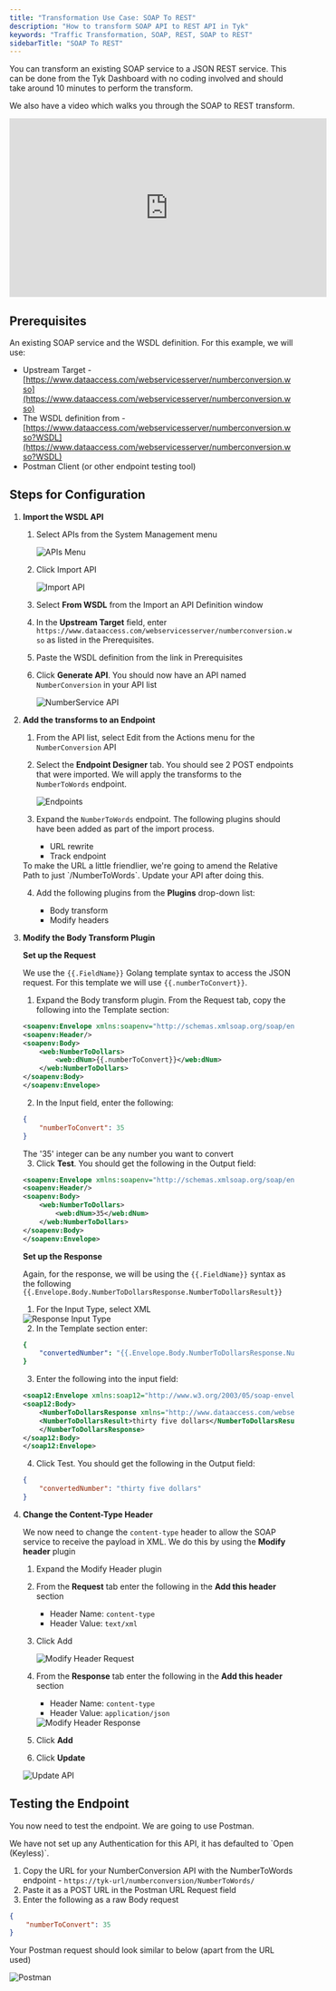 ```yaml
---
title: "Transformation Use Case: SOAP To REST"
description: "How to transform SOAP API to REST API in Tyk"
keywords: "Traffic Transformation, SOAP, REST, SOAP to REST"
sidebarTitle: "SOAP To REST"
---
```


You can transform an existing SOAP service to a JSON REST service. This can be done from the Tyk Dashboard with no coding involved and should take around 10 minutes to perform the transform.

We also have a video which walks you through the SOAP to REST transform.

<iframe width="560" height="315" src="https://www.youtube.com/embed/jeNXLzpKCaA" frameborder="0" allow="accelerometer; autoplay; clipboard-write; encrypted-media; gyroscope; picture-in-picture" allowfullscreen></iframe>

## Prerequisites

An existing SOAP service and the WSDL definition. For this example, we will use:

- Upstream Target - [https://www.dataaccess.com/webservicesserver/numberconversion.wso](https://www.dataaccess.com/webservicesserver/numberconversion.wso)
- The WSDL definition from - [https://www.dataaccess.com/webservicesserver/numberconversion.wso?WSDL](https://www.dataaccess.com/webservicesserver/numberconversion.wso?WSDL)
- Postman Client (or other endpoint testing tool)

## Steps for Configuration

1. **Import the WSDL API**

    1. Select APIs from the System Management menu

        <img src="/img/2.10/apis_menu.png" alt="APIs Menu" />

    2. Click Import API

        <img src="/img/2.10/import_api_button.png" alt="Import API" />

    3. Select **From WSDL** from the Import an API Definition window
    4. In the **Upstream Target** field, enter `https://www.dataaccess.com/webservicesserver/numberconversion.wso` as listed in the Prerequisites.
    5. Paste the WSDL definition from the link in Prerequisites
    6. Click **Generate API**. You should now have an API named `NumberConversion` in your API list

        <img src="/img/2.10/numberservice_api.png" alt="NumberService API" />

2. **Add the transforms to an Endpoint**

    1. From the API list, select Edit from the Actions menu for the `NumberConversion` API
    2. Select the **Endpoint Designer** tab. You should see 2 POST endpoints that were imported. We will apply the transforms to the `NumberToWords` endpoint.

        <img src="/img/2.10/numberservice_endpoints.png" alt="Endpoints" />

    3. Expand the `NumberToWords` endpoint. The following plugins should have been added as part of the import process.

        - URL rewrite
        - Track endpoint

        

    <Note>
    To make the URL a little friendlier, we're going to amend the Relative Path to just `/NumberToWords`. Update your API after doing this.
    </Note>


    4. Add the following plugins from the **Plugins** drop-down list:

        - Body transform
        - Modify headers

3. **Modify the Body Transform Plugin**

    **Set up the Request**

    We use the `{{.FieldName}}` Golang template syntax to access the JSON request. For this template we will use `{{.numberToConvert}}`.

    1. Expand the Body transform plugin. From the Request tab, copy the following into the Template section:

    ```xml
    <soapenv:Envelope xmlns:soapenv="http://schemas.xmlsoap.org/soap/envelope/" xmlns:web="http://www.dataaccess.com/webservicesserver/">
    <soapenv:Header/>
    <soapenv:Body>
        <web:NumberToDollars>
            <web:dNum>{{.numberToConvert}}</web:dNum>
        </web:NumberToDollars>
    </soapenv:Body>
    </soapenv:Envelope>
    ```

    2. In the Input field, enter the following:

    ```json
    {
        "numberToConvert": 35
    }
    ```
    

    <Note>
    The '35' integer can be any number you want to convert
    </Note>


    3. Click **Test**. You should get the following in the Output field:

    ```xml
    <soapenv:Envelope xmlns:soapenv="http://schemas.xmlsoap.org/soap/envelope/" xmlns:web="http://www.dataaccess.com/webservicesserver/">
    <soapenv:Header/>
    <soapenv:Body>
        <web:NumberToDollars>
            <web:dNum>35</web:dNum>
        </web:NumberToDollars>
    </soapenv:Body>
    </soapenv:Envelope>
    ```

    **Set up the Response**

    Again, for the response, we will be using the `{{.FieldName}}` syntax as the following `{{.Envelope.Body.NumberToDollarsResponse.NumberToDollarsResult}}`

    1. For the Input Type, select XML

    <img src="/img/2.10/body_trans_response_input.png" alt="Response Input Type" />

    2. In the Template section enter:

    ```yaml
    {
        "convertedNumber": "{{.Envelope.Body.NumberToDollarsResponse.NumberToDollarsResult}}"
    }
    ```
    3. Enter the following into the input field:

    ```xml
    <soap12:Envelope xmlns:soap12="http://www.w3.org/2003/05/soap-envelope">
    <soap12:Body>
        <NumberToDollarsResponse xmlns="http://www.dataaccess.com/webservicesserver/">
        <NumberToDollarsResult>thirty five dollars</NumberToDollarsResult>
        </NumberToDollarsResponse>
    </soap12:Body>
    </soap12:Envelope>
    ```
    4. Click Test. You should get the following in the Output field:

    ```json
    {
        "convertedNumber": "thirty five dollars"
    }
    ```

5. **Change the Content-Type Header**

    We now need to change the `content-type` header to allow the SOAP service to receive the payload in XML. We do this by using the **Modify header** plugin

    1. Expand the Modify Header plugin
    2. From the **Request** tab enter the following in the **Add this header** section
    
        - Header Name: `content-type`
        - Header Value: `text/xml`

    3. Click Add 

        <img src="/img/2.10/add_header_type.png" alt="Modify Header Request" />

    4. From the **Response** tab enter the following in the **Add this header** section
    
        - Header Name: `content-type`
        - Header Value: `application/json`

        <img src="/img/2.10/modify-header-response.png" alt="Modify Header Response" />

    5. Click **Add**
    6. Click **Update**

    <img src="/img/2.10/update_number_conversion.png" alt="Update API" />

## Testing the Endpoint

You now need to test the endpoint. We are going to use Postman.


<Note>
We have not set up any Authentication for this API, it has defaulted to `Open (Keyless)`.
</Note>



1. Copy the URL for your NumberConversion API with the NumberToWords endpoint - `https://tyk-url/numberconversion/NumberToWords/`
2. Paste it as a POST URL in the Postman URL Request field
3. Enter the following as a raw Body request

```json
{
    "numberToConvert": 35
}
```
Your Postman request should look similar to below (apart from the URL used)

<img src="/img/2.10/postman_soap_rest.png" alt="Postman" />

